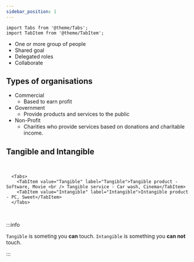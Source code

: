 ```yaml
---
sidebar_position: 1
---
```

```mdx-code-block
import Tabs from '@theme/Tabs';
import TabItem from '@theme/TabItem';
```

- One or more group of people
- Shared goal
- Delegated roles
- Collaborate

## Types of organisations

- Commercial
   - Based to earn profit
-  Government
   - Provide products and services to the public
-  Non-Profit
   - Charities who provide services based on donations and charitable income.


## Tangible and Intangible
​
```mdx-code-block
  <Tabs>
    <TabItem value="Tangible" label="Tangible">Tangible product - Software, Movie <br /> Tangible service - Car wash, Cinema</TabItem>
    <TabItem value="Intangible" label="Intangible">Intangible product - PC, Sweet</TabItem>
  </Tabs>
``` 

<br />

:::info

`Tangible` is someting you **can** touch. `Intangible` is something you **can not** touch. 

:::
